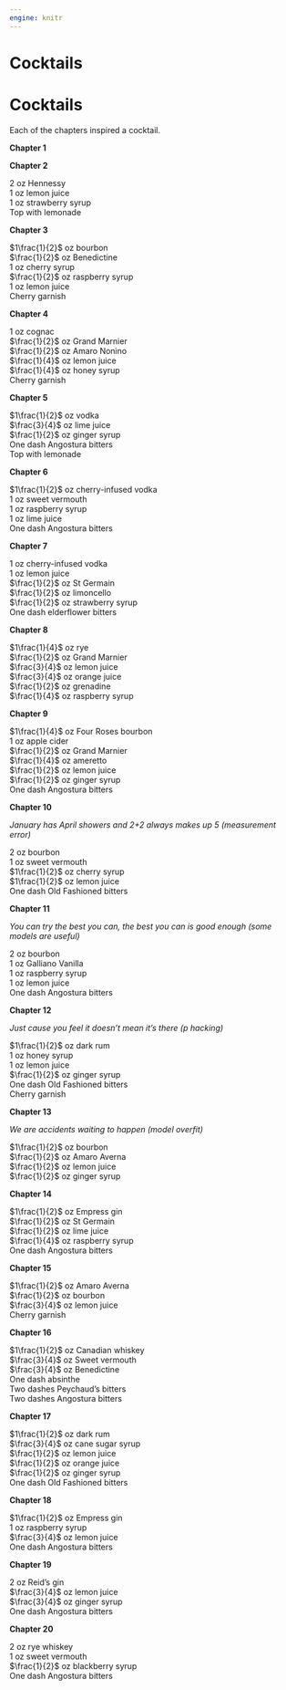 ```yaml
---
engine: knitr
---
```


# Cocktails {#sec-cocktails}

# Cocktails
<!-- and music -->

Each of the chapters inspired a cocktail.

<!-- , which could drunk while thinking about the chapter and listening to music. -->

**Chapter 1**



<!-- Album: Bright Eyes, *I'm Wide Awake, It's Morning* -->



**Chapter 2**

$2$ oz Hennessy  
$1$ oz lemon juice  
$1$ oz strawberry syrup  
Top with lemonade


**Chapter 3**

$1\frac{1}{2}$ oz bourbon  
$\frac{1}{2}$ oz Benedictine  
$1$ oz cherry syrup  
$\frac{1}{2}$ oz raspberry syrup  
$1$ oz lemon juice  
Cherry garnish

**Chapter 4**

$1$ oz cognac  
$\frac{1}{2}$ oz Grand Marnier  
$\frac{1}{2}$ oz Amaro Nonino  
$\frac{1}{4}$ oz lemon juice  
$\frac{1}{4}$ oz honey syrup  
Cherry garnish


**Chapter 5**

$1\frac{1}{2}$ oz vodka  
$\frac{3}{4}$ oz lime juice  
$\frac{1}{2}$ oz ginger syrup  
One dash Angostura bitters  
Top with lemonade

**Chapter 6**

$1\frac{1}{2}$ oz cherry-infused vodka  
$1$ oz sweet vermouth  
$1$ oz raspberry syrup  
$1$ oz lime juice  
One dash Angostura bitters  


**Chapter 7**

$1$ oz cherry-infused vodka  
$1$ oz lemon juice  
$\frac{1}{2}$ oz St Germain  
$\frac{1}{2}$ oz limoncello  
$\frac{1}{2}$ oz strawberry syrup  
One dash elderflower bitters  


**Chapter 8**

$1\frac{1}{4}$ oz rye  
$\frac{1}{2}$ oz Grand Marnier  
$\frac{3}{4}$ oz lemon juice  
$\frac{3}{4}$ oz orange juice  
$\frac{1}{2}$ oz grenadine  
$\frac{1}{4}$ oz raspberry syrup  



<!-- Album: The Strokes, *Last Nite* -->


**Chapter 9**

$1\frac{1}{4}$ oz Four Roses bourbon  
$1$ oz apple cider  
$\frac{1}{2}$ oz Grand Marnier  
$\frac{1}{4}$ oz ameretto  
$\frac{1}{2}$ oz lemon juice  
$\frac{1}{2}$ oz ginger syrup  
One dash Angostura bitters  

<!-- Album: Olivia Rodrigo, *good 4 u* -->


**Chapter 10**

*January has April showers and 2+2 always makes up 5 (measurement error)* 

$2$ oz bourbon  
$1$ oz sweet vermouth  
$1\frac{1}{2}$ oz cherry syrup  
$1\frac{1}{2}$ oz lemon juice  
One dash Old Fashioned bitters  


<!-- Album: John Mayer, *Where the Light Is* -->


**Chapter 11**

*You can try the best you can, the best you can is good enough (some models are useful)*

$2$ oz bourbon  
$1$ oz Galliano Vanilla  
$1$ oz raspberry syrup  
$1$ oz lemon juice  
One dash Angostura bitters  

<!-- Album: Sturgill Simpson, *Metamodern Sounds in Country Music* -->


**Chapter 12**

*Just cause you feel it doesn’t mean it's there (p hacking)*

$1\frac{1}{2}$ oz dark rum  
$1$ oz honey syrup  
$1$ oz lemon juice  
$\frac{1}{2}$ oz ginger syrup  
One dash Old Fashioned bitters  
Cherry garnish


<!-- Album: Chance the Rapper, *Coloring Book* -->


**Chapter 13**

*We are accidents waiting to happen (model overfit)*

$1\frac{1}{2}$ oz bourbon  
$\frac{1}{2}$ oz Amaro Averna  
$\frac{1}{2}$ oz lemon juice  
$\frac{1}{2}$ oz ginger syrup

<!-- Album: Jay Z, *The Black Album* -->


**Chapter 14**

$1\frac{1}{2}$ oz Empress gin  
$\frac{1}{2}$ oz St Germain  
$\frac{1}{2}$ oz lime juice  
$\frac{1}{4}$ oz raspberry syrup  
One dash Angostura bitters  

**Chapter 15**

$1\frac{1}{2}$ oz Amaro Averna   
$\frac{1}{2}$ oz bourbon  
$\frac{3}{4}$ oz lemon juice  
Cherry garnish  


**Chapter 16**

$1\frac{1}{2}$ oz Canadian whiskey  
$\frac{3}{4}$ oz Sweet vermouth  
$\frac{3}{4}$ oz Benedictine  
One dash absinthe  
Two dashes Peychaud's bitters  
Two dashes Angostura bitters


**Chapter 17**

$1\frac{1}{2}$ oz dark rum  
$\frac{3}{4}$ oz cane sugar syrup   
$\frac{1}{2}$ oz lemon juice  
$\frac{1}{2}$ oz orange juice  
$\frac{1}{2}$ oz ginger syrup  
One dash Old Fashioned bitters  

**Chapter 18**

$1\frac{1}{2}$ oz Empress gin  
$1$ oz raspberry syrup   
$\frac{3}{4}$ oz lemon juice  
One dash Angostura bitters  

**Chapter 19**

$2$ oz Reid's gin  
$\frac{3}{4}$ oz lemon juice  
$\frac{3}{4}$ oz ginger syrup  
One dash Angostura bitters  

**Chapter 20**

$2$ oz  rye whiskey  
$1$ oz sweet vermouth  
$\frac{1}{2}$ oz blackberry syrup  
One dash Angostura bitters  

